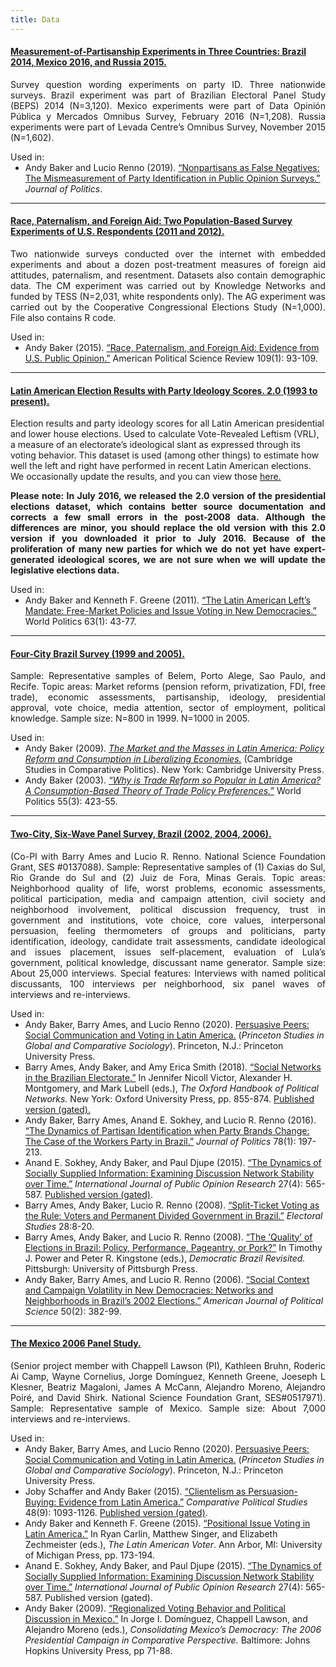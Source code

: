 ```yaml
---
title: Data
---
```


#### [Measurement-of-Partisanship Experiments in Three Countries: Brazil 2014, Mexico 2016, and Russia 2015.](https://doi.org/10.7910/DVN/HK213D)

<p style="text-align: justify;">Survey question wording experiments on party ID. Three nationwide surveys. Brazil experiment was part of Brazilian Electoral Panel Study (BEPS) 2014 (N=3,120). Mexico experiments were part of Data Opinión Pública y Mercados Omnibus Survey, February 2016 (N=1,208). Russia experiments were part of Levada Centre's Omnibus Survey, November 2015 (N=1,602).</p>

Used in:
<ul style="margin-top: 0;">
<li> Andy Baker and Lucio Renno (2019). [“Nonpartisans as False Negatives: The Mismeasurement of Party Identification in Public Opinion Surveys.”](https://www.journals.uchicago.edu/doi/full/10.1086/703129) *Journal of Politics*.
</ul>

----

#### [Race, Paternalism, and Foreign Aid: Two Population-Based Survey Experiments of U.S. Respondents (2011 and 2012).](https://dataverse.harvard.edu/dataset.xhtml?persistentId=doi:10.7910/DVN/0FXKKX)

<p style="text-align: justify;">Two nationwide surveys conducted over the internet with embedded experiments and about a dozen post-treatment measures of foreign aid attitudes, paternalism, and resentment. Datasets also contain demographic data. The CM experiment was carried out by Knowledge Networks and funded by TESS (N=2,031, white respondents only). The AG experiment was carried out by the Cooperative Congressional Elections Study (N=1,000). File also contains R code.</p>

Used in:
<ul style="margin-top: 0;">
<li> Andy Baker (2015). ["Race, Paternalism, and Foreign Aid: Evidence from U.S. Public Opinion."](https://www.jstor.org/stable/43655026) American Political Science Review 109(1): 93-109.
</ul>

----

#### [Latin American Election Results with Party Ideology Scores. 2.0 (1993 to present).](https://www.dropbox.com/sh/lu5pteaoqynx15j/AACOuOvmcvDuigqaHp5W1ThLa?dl=0)

<p style="text-align: justify;">Election results and party ideology scores for all Latin American presidential and lower house elections. Used to calculate Vote-Revealed Leftism (VRL), a measure of an electorate's ideological slant as expressed through its voting behavior. This dataset is used (among other things) to estimate how well the left and right have performed in recent Latin American elections. We occasionally update the results, and you can view those [here.](https://www.dropbox.com/sh/lu5pteaoqynx15j/AACOuOvmcvDuigqaHp5W1ThLa?dl=0) 

<p style="text-align: justify;">**Please note: In July 2016, we released the 2.0 version of the presidential elections dataset, which contains better source documentation and corrects a few small errors in the post-2008 data. Although the differences are minor, you should replace the old version with this 2.0 version if you downloaded it prior to July 2016. Because of the proliferation of many new parties for which we do not yet have expert-generated ideological scores, we are not sure when we will update the legislative elections data.**</p>

Used in:
<ul style="margin-top: 0;">
<li> Andy Baker and Kenneth F. Greene (2011). ["The Latin American Left's Mandate: Free-Market Policies and Issue Voting in New Democracies."](https://www.cambridge.org/core/journals/world-politics/article/abs/latin-american-lefts-mandate-freemarket-policies-and-issue-voting-in-new-democracies/694ED5A111E4E02290387D3DC44173C2) World Politics 63(1): 43-77.
</ul>

----

#### [Four-City Brazil Survey (1999 and 2005).](https://doi.org/10.7910/DVN/WHTNTM)

<p style="text-align: justify;">Sample: Representative samples of Belem, Porto Alege, Sao Paulo, and Recife. Topic areas: Market reforms (pension reform, privatization, FDI, free trade), economic assessments, partisanship, ideology, presidential approval, vote choice, media attention, sector of employment, political knowledge. Sample size: N=800 in 1999. N=1000 in 2005.</p>

Used in:
<ul style="margin-top: 0;">
<li> Andy Baker (2009). [*The Market and the Masses in Latin America: Policy Reform and Consumption in Liberalizing Economies.*](https://www.amazon.com/Market-Masses-Latin-America-Liberalizing/dp/0521156238/ref=tmm_pap_title_0?_encoding=UTF8&sr=8-1&qid=1417639743) (Cambridge Studies in Comparative Politics). New York: Cambridge University Press.
<li> Andy Baker (2003). [*"Why is Trade Reform so Popular in Latin America? A Consumption-Based Theory of Trade Policy Preferences."*](https://www.cambridge.org/core/journals/world-politics/article/why-is-trade-reform-so-popular-in-latin-america-a-consumptionbased-theory-of-trade-policy-preferences/C08E55D764FC8C1ED8B864BDE8D62950) World Politics 55(3): 423-55.
</ul>

----

#### [Two-City, Six-Wave Panel Survey, Brazil (2002, 2004, 2006).](https://dataverse.harvard.edu/dataset.xhtml?persistentId=doi:10.7910/DVN/XSCFX5)

<p style="text-align: justify;">(Co-PI with Barry Ames and Lucio R. Renno. National Science Foundation Grant, SES #0137088). Sample: Representative samples of (1) Caxias do Sul, Rio Grande do Sul and (2) Juiz de Fora, Minas Gerais. Topic areas: Neighborhood quality of life, worst problems, economic assessments, political participation, media and campaign attention, civil society and neighborhood involvement, political discussion frequency, trust in government and institutions, vote choice, core values, interpersonal persuasion, feeling thermometers of groups and politicians, party identification, ideology, candidate trait assessments, candidate ideological and issues placement, issues self-placement, evaluation of Lula's government, political knowledge, discussant name generator. Sample size: About 25,000 interviews. Special features: Interviews with named political discussants, 100 interviews per neighborhood, six panel waves of interviews and re-interviews.</p>

Used in:
<ul style="margin-top: 0;">
<li> Andy Baker, Barry Ames, and Lucio Renno (2020). [Persuasive Peers: Social Communication and Voting in Latin America.](https://press.princeton.edu/books/paperback/9780691205779/persuasive-peers) (*Princeton Studies in Global and Comparative Sociology*). Princeton, N.J.: Princeton University Press.
<li> Barry Ames, Andy Baker, and Amy Erica Smith (2018). [“Social Networks in the Brazilian Electorate.”](https://academic.oup.com/edited-volume/35479/chapter-abstract/303904703?redirectedFrom=fulltext) In Jennifer Nicoll Victor, Alexander H. Montgomery, and Mark Lubell (eds.), *The Oxford Handbook of Political Networks.* New York: Oxford University Press, pp. 855-874. [Published version (gated).](http://www.oxfordhandbooks.com/view/10.1093/oxfordhb/9780190228217.001.0001/oxfordhb-9780190228217)
<li> Andy Baker, Barry Ames, Anand E. Sokhey, and Lucio R. Renno (2016). ["The Dynamics of Partisan Identification when Party Brands Change: The Case of the Workers Party in Brazil."](https://www.journals.uchicago.edu/doi/full/10.1086/683609) *Journal of Politics* 78(1): 197-213.
<li> Anand E. Sokhey, Andy Baker, and Paul Djupe (2015). ["The Dynamics of Socially Supplied Information: Examining Discussion Network Stability over Time."](https://academic.oup.com/ijpor/article-abstract/27/4/565/2357405?redirectedFrom=fulltext) *International Journal of Public Opinion Research* 27(4): 565-587. [Published version (gated)](https://academic.oup.com/ijpor/article/27/4/565/2357405).
<li> Barry Ames, Andy Baker, Lucio R. Renno (2008). ["Split-Ticket Voting as the Rule: Voters and Permanent Divided Government in Brazil."](https://www.sciencedirect.com/science/article/abs/pii/S0261379408000875) *Electoral Studies* 28:8-20.
<li> Barry Ames, Andy Baker, and Lucio R. Renno (2008). ["The 'Quality' of Elections in Brazil: Policy, Performance, Pageantry, or Pork?"](https://www.researchgate.net/publication/286282296_The_Quality_of_Elections_in_Brazil_Policy_Performance_Pageantry_or_Pork) In Timothy J. Power and Peter R. Kingstone (eds.), *Democratic Brazil Revisited.* Pittsburgh: University of Pittsburgh Press.
<li> Andy Baker, Barry Ames, and Lucio R. Renno (2006). ["Social Context and Campaign Volatility in New Democracies: Networks and Neighborhoods in Brazil's 2002 Elections."](https://www.jstor.org/stable/3694279) *American Journal of Political Science* 50(2): 382-99.
</ul>

----

#### [The Mexico 2006 Panel Study.](http://mexicopanelstudy.mit.edu/)

<p style="text-align: justify;">(Senior project member with Chappell Lawson (PI), Kathleen Bruhn, Roderic Ai Camp, Wayne Cornelius, Jorge Domínguez, Kenneth Greene, Joeseph L Klesner, Beatriz Magaloni, James A McCann, Alejandro Moreno, Alejandro Poiré, and David Shirk. National Science Foundation Grant, SES#0517971). Sample: Representative sample of Mexico. Sample size: About 7,000 interviews and re-interviews.</p>

Used in:
<ul style="margin-top: 0;">
<li> Andy Baker, Barry Ames, and Lucio Renno (2020). [Persuasive Peers: Social Communication and Voting in Latin America.](https://press.princeton.edu/books/paperback/9780691205779/persuasive-peers) (*Princeton Studies in Global and Comparative Sociology*). Princeton, N.J.: Princeton University Press.
<li> Joby Schaffer and Andy Baker (2015). ["Clientelism as Persuasion-Buying: Evidence from Latin America."](https://journals.sagepub.com/doi/10.1177/0010414015574881) *Comparative Political Studies* 48(9): 1093-1126. [Published version (gated)](http://journals.sagepub.com/doi/abs/10.1177/0010414015574881).
<li> Andy Baker and Kenneth F. Greene (2015). [“Positional Issue Voting in Latin America.”](https://www.jstor.org/stable/10.3998/mpub.8402589.12) In Ryan Carlin, Matthew Singer, and Elizabeth Zechmeister (eds.), *The Latin American Voter*. Ann Arbor, MI: University of Michigan Press, pp. 173-194.
<li> Anand E. Sokhey, Andy Baker, and Paul Djupe (2015). ["The Dynamics of Socially Supplied Information: Examining Discussion Network Stability over Time."](https://academic.oup.com/ijpor/article-abstract/27/4/565/2357405?redirectedFrom=fulltext) *International Journal of Public Opinion Research* 27(4): 565-587. Published version (gated).
<li> Andy Baker (2009). ["Regionalized Voting Behavior and Political Discussion in Mexico."](https://www.researchgate.net/publication/310912014_Regionalized_voting_behavior_and_political_discussion_in_Mexico) In Jorge I. Domínguez, Chappell Lawson, and Alejandro Moreno (eds.), *Consolidating Mexico's Democracy: The 2006 Presidential Campaign in Comparative Perspective.* Baltimore: Johns Hopkins University Press, pp 71-88.
</ul>
